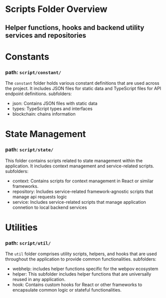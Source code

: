 

<Meta title="Knowledge/Files/Scripts" />

# Scripts Folder Overview
## Helper functions, hooks and backend utility services and repositories



# Constants
### path: `script/constant/`
The `constant` folder holds various constant definitions that are used across the project. It includes JSON files for static data and TypeScript files for API endpoint definitions.
subfolders:
  * json: Contains JSON files with static data
  * types: TypeScript types and interfaces
  * blockchain: chains information

# State Management
### path: `script/state/`
This folder contains scripts related to state management within the application. It includes context management and service-related scripts.
subfolders:
  * context: Contains scripts for context management in React or similar frameworks.
  * repository: Includes service-related framework-agnostic scripts that manage api requests logic
  * service: Includes service-related scripts that manage application connetion to local backend services

# Utilities
### path: `script/util/`
The `util` folder comprises utility scripts, helpers, and hooks that are used throughout the application to provide common functionalities.
subfolders:
  * webhelp: includes helper functions specific for the webpov ecosystem
  * helper: This subfolder includes helper functions that are universally reused in any application.
  * hook: Contains custom hooks for React or other frameworks to encapsulate common logic or stateful functionalities.
    

